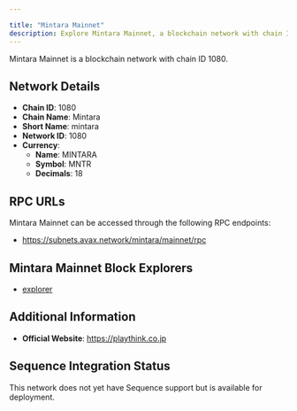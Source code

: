 ```yaml
---

title: "Mintara Mainnet"
description: Explore Mintara Mainnet, a blockchain network with chain ID 1080. Learn about its native currency, MINTARA, and how to interact with the network.
---
```




Mintara Mainnet is a blockchain network with chain ID 1080.

## Network Details

- **Chain ID**: 1080
- **Chain Name**: Mintara
- **Short Name**: mintara
- **Network ID**: 1080
- **Currency**: 
  - **Name**: MINTARA
  - **Symbol**: MNTR
  - **Decimals**: 18

## RPC URLs

Mintara Mainnet can be accessed through the following RPC endpoints:

- https://subnets.avax.network/mintara/mainnet/rpc

## Mintara Mainnet Block Explorers

- [explorer](https://subnets.avax.network/mintara)

## Additional Information

- **Official Website**: https://playthink.co.jp

## Sequence Integration Status

This network does not yet have Sequence support but is available for deployment.
